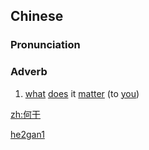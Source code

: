 ==Chinese==
{{zh-forms}}

===Pronunciation===
{{zh-pron
|m=hégān
|mn=hô-kan
|cat=adv
}}

===Adverb===
{{zh-adv}}

# {{lb|zh|literary}} [[what]] [[does]] it [[matter]] (to [[you]])

[[Category:Mandarin literary terms|he2gan1]]

[[zh:何干]]